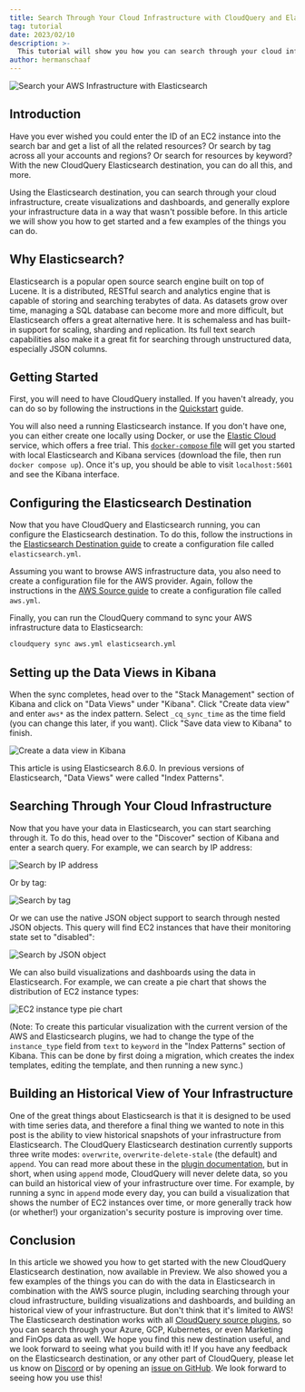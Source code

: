 ```yaml
---
title: Search Through Your Cloud Infrastructure with CloudQuery and Elasticsearch
tag: tutorial
date: 2023/02/10
description: >-
  This tutorial will show you how you can search through your cloud infrastructure by using the CloudQuery Elasticsearch destination.
author: hermanschaaf
---
```


![Search your AWS Infrastructure with Elasticsearch](/images/blog/search-through-cloud-infrastructure-with-elasticsearch/elasticsearch-screenshot.png)


<BlogHeader/>

## Introduction

Have you ever wished you could enter the ID of an EC2 instance into the search bar and get a list of all the related resources? Or search by tag across all your accounts and regions? Or search for resources by keyword? With the new CloudQuery Elasticsearch destination, you can do all this, and more.

Using the Elasticsearch destination, you can search through your cloud infrastructure, create visualizations and dashboards, and generally explore your infrastructure data in a way that wasn't possible before. In this article we will show you how to get started and a few examples of the things you can do.

## Why Elasticsearch?

Elasticsearch is a popular open source search engine built on top of Lucene. It is a distributed, RESTful search and analytics engine that is capable of storing and searching terabytes of data. As datasets grow over time, managing a SQL database can become more and more difficult, but Elasticsearch offers a great alternative here. It is schemaless and has built-in support for scaling, sharding and replication. Its full text search capabilities also make it a great fit for searching through unstructured data, especially JSON columns.

## Getting Started

First, you will need to have CloudQuery installed. If you haven't already, you can do so by following the instructions in the [Quickstart](/docs/quickstart) guide.

You will also need a running Elasticsearch instance. If you don't have one, you can either create one locally using Docker, or use the [Elastic Cloud](https://www.elastic.co/cloud) service, which offers a free trial. This [`docker-compose` file](https://github.com/cloudquery/cloudquery/blob/main/plugins/destination/elasticsearch/docker-compose.yaml) will get you started with local Elasticsearch and Kibana services (download the file, then run `docker compose up`). Once it's up, you should be able to visit `localhost:5601` and see the Kibana interface.

## Configuring the Elasticsearch Destination

Now that you have CloudQuery and Elasticsearch running, you can configure the Elasticsearch destination. To do this, follow the instructions in the [Elasticsearch Destination guide](/docs/plugins/destinations/elasticsearch/overview) to create a configuration file called `elasticsearch.yml`.

Assuming you want to browse AWS infrastructure data, you also need to create a configuration file for the AWS provider. Again, follow the instructions in the [AWS Source guide](/docs/plugins/sources/aws/overview) to create a configuration file called `aws.yml`.

Finally, you can run the CloudQuery command to sync your AWS infrastructure data to Elasticsearch:

```bash
cloudquery sync aws.yml elasticsearch.yml
```

## Setting up the Data Views in Kibana

When the sync completes, head over to the "Stack Management" section of Kibana and click on "Data Views" under "Kibana". Click "Create data view" and enter `aws*` as the index pattern. Select `_cq_sync_time` as the time field (you can change this later, if you want). Click "Save data view to Kibana" to finish.

![Create a data view in Kibana](/images/blog/search-through-cloud-infrastructure-with-elasticsearch/create-data-view.png)

<Callout type="info">
  This article is using Elasticsearch 8.6.0. In previous versions of Elasticsearch, "Data Views" were called "Index Patterns".
</Callout>

## Searching Through Your Cloud Infrastructure

Now that you have your data in Elasticsearch, you can start searching through it. To do this, head over to the "Discover" section of Kibana and enter a search query. For example, we can search by IP address:

![Search by IP address](/images/blog/search-through-cloud-infrastructure-with-elasticsearch/search-by-ip.png)

Or by tag:

![Search by tag](/images/blog/search-through-cloud-infrastructure-with-elasticsearch/search-by-tag.png)

Or we can use the native JSON object support to search through nested JSON objects. This query will find EC2 instances that have their monitoring state set to "disabled":

![Search by JSON object](/images/blog/search-through-cloud-infrastructure-with-elasticsearch/search-by-json-object.png)

We can also build visualizations and dashboards using the data in Elasticsearch. For example, we can create a pie chart that shows the distribution of EC2 instance types:

![EC2 instance type pie chart](/images/blog/search-through-cloud-infrastructure-with-elasticsearch/ec2-instance-type-pie-chart.png)

(Note: To create this particular visualization with the current version of the AWS and Elasticsearch plugins, we had to change the type of the `instance_type` field from `text` to `keyword` in the "Index Patterns" section of Kibana. This can be done by first doing a migration, which creates the index templates, editing the template, and then running a new sync.)

## Building an Historical View of Your Infrastructure

One of the great things about Elasticsearch is that it is designed to be used with time series data, and therefore a final thing we wanted to note in this post is the ability to view historical snapshots of your infrastructure from Elasticsearch. The CloudQuery Elasticsearch destination currently supports three write modes: `overwrite`, `overwrite-delete-stale` (the default) and `append`. You can read more about these in the [plugin documentation](/docs/plugins/destinations/elasticsearch/overview), but in short, when using `append` mode, CloudQuery will never delete data, so you can build an historical view of your infrastructure over time. For example, by running a sync in `append` mode every day, you can build a visualization that shows the number of EC2 instances over time, or more generally track how (or whether!) your organization's security posture is improving over time.

## Conclusion

In this article we showed you how to get started with the new CloudQuery Elasticsearch destination, now available in Preview. We also showed you a few examples of the things you can do with the data in Elasticsearch in combination with the AWS source plugin, including searching through your cloud infrastructure, building visualizations and dashboards, and building an historical view of your infrastructure. But don't think that it's limited to AWS! The Elasticsearch destination works with all [CloudQuery source plugins](/docs/plugins/sources/overview), so you can search through your Azure, GCP, Kubernetes, or even Marketing and FinOps data as well. We hope you find this new destination useful, and we look forward to seeing what you build with it! If you have any feedback on the Elasticsearch destination, or any other part of CloudQuery, please let us know on [Discord](https://www.cloudquery.io/discord) or by opening an [issue on GitHub](https://github.com/cloudquery/cloudquery). We look forward to seeing how you use this!
